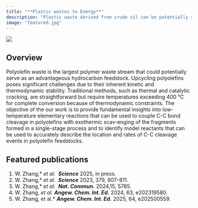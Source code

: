 ```yaml
---
title: "**Plastic wastes to Energy**"
description: "Plastic waste derived from crude oil can be potentially serve as an advantageous hydrocarbon feedstock through various chemical recycling processes."
image: "featured.jpg"
---
```


![](featured.jpg)


## Overview
Polyolefin waste is the largest polymer waste stream that could potentially serve as an advantageous hydrocarbon feedstock. Upcycling polyolefins poses significant challenges due to their inherent kinetic and thermodynamic stability. Traditional methods, such as thermal and catalytic cracking, are straightforward but require temperatures exceeding 400 °C for complete conversion because of thermodynamic constraints. 
The objective of the our work is to provide fundamental insights into low-temperature elementary reactions that can be used to couple C-C bond cleavage in polyolefins with exothermic scav-enging of the fragments formed in a single-stage process and to identify model reactants that can be used to accurately describe the location and rates of C-C cleavage events in polyolefin feedstocks.

## Featured publications
1.  W. Zhang,*  *et al. * ***Science*** 2025, in press.
2.  W. Zhang,*  *et al. * ***Science*** 2023, 379, 807–811.
3.  W. Zhang,*  *et al. * ***Nat. Commun.*** 2024,15, 5785.
4. W. Zhang, *et al.* ***Angew. Chem. Int. Ed.*** 2024, 63, e202319580.
5. W. Zhang*, *et al.* ***Angew. Chem. Int. Ed.*** 2025, 64,  e202500559.
